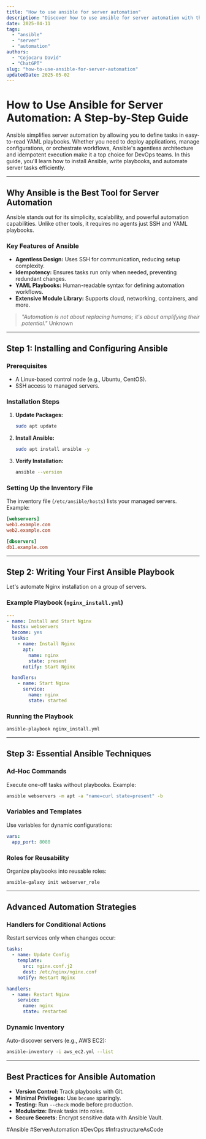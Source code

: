 ```yaml
---
title: "How to use ansible for server automation"
description: "Discover how to use ansible for server automation with this in-depth guide, providing actionable insights and practical tips to boost your knowledge and results."
date: 2025-04-11
tags:
  - "ansible"
  - "server"
  - "automation"
authors:
  - "Cojocaru David"
  - "ChatGPT"
slug: "how-to-use-ansible-for-server-automation"
updatedDate: 2025-05-02
---
```


# How to Use Ansible for Server Automation: A Step-by-Step Guide  

Ansible simplifies server automation by allowing you to define tasks in easy-to-read YAML playbooks. Whether you need to deploy applications, manage configurations, or orchestrate workflows, Ansible's agentless architecture and idempotent execution make it a top choice for DevOps teams. In this guide, you'll learn how to install Ansible, write playbooks, and automate server tasks efficiently.  

---  

## Why Ansible is the Best Tool for Server Automation  

Ansible stands out for its simplicity, scalability, and powerful automation capabilities. Unlike other tools, it requires no agents just SSH and YAML playbooks.  

### Key Features of Ansible  

- **Agentless Design:** Uses SSH for communication, reducing setup complexity.  
- **Idempotency:** Ensures tasks run only when needed, preventing redundant changes.  
- **YAML Playbooks:** Human-readable syntax for defining automation workflows.  
- **Extensive Module Library:** Supports cloud, networking, containers, and more.  

> *"Automation is not about replacing humans; it's about amplifying their potential."*   Unknown  

---  

## Step 1: Installing and Configuring Ansible  

### Prerequisites  
- A Linux-based control node (e.g., Ubuntu, CentOS).  
- SSH access to managed servers.  

### Installation Steps  

1. **Update Packages:**  
   ```bash  
   sudo apt update  
   ```  

2. **Install Ansible:**  
   ```bash  
   sudo apt install ansible -y  
   ```  

3. **Verify Installation:**  
   ```bash  
   ansible --version  
   ```  

### Setting Up the Inventory File  

The inventory file (`/etc/ansible/hosts`) lists your managed servers. Example:  

```ini  
[webservers]  
web1.example.com  
web2.example.com  

[dbservers]  
db1.example.com  
```  

---  

## Step 2: Writing Your First Ansible Playbook  

Let's automate Nginx installation on a group of servers.  

### Example Playbook (`nginx_install.yml`)  

```yaml  
---  
- name: Install and Start Nginx  
  hosts: webservers  
  become: yes  
  tasks:  
    - name: Install Nginx  
      apt:  
        name: nginx  
        state: present  
      notify: Start Nginx  

  handlers:  
    - name: Start Nginx  
      service:  
        name: nginx  
        state: started  
```  

### Running the Playbook  

```bash  
ansible-playbook nginx_install.yml  
```  

---  

## Step 3: Essential Ansible Techniques  

### Ad-Hoc Commands  

Execute one-off tasks without playbooks. Example:  

```bash  
ansible webservers -m apt -a "name=curl state=present" -b  
```  

### Variables and Templates  

Use variables for dynamic configurations:  

```yaml  
vars:  
  app_port: 8080  
```  

### Roles for Reusability  

Organize playbooks into reusable roles:  

```bash  
ansible-galaxy init webserver_role  
```  

---  

## Advanced Automation Strategies  

### Handlers for Conditional Actions  

Restart services only when changes occur:  

```yaml  
tasks:  
  - name: Update Config  
    template:  
      src: nginx.conf.j2  
      dest: /etc/nginx/nginx.conf  
    notify: Restart Nginx  

handlers:  
  - name: Restart Nginx  
    service:  
      name: nginx  
      state: restarted  
```  

### Dynamic Inventory  

Auto-discover servers (e.g., AWS EC2):  

```bash  
ansible-inventory -i aws_ec2.yml --list  
```  

---  

## Best Practices for Ansible Automation  

- **Version Control:** Track playbooks with Git.  
- **Minimal Privileges:** Use `become` sparingly.  
- **Testing:** Run `--check` mode before production.  
- **Modularize:** Break tasks into roles.  
- **Secure Secrets:** Encrypt sensitive data with Ansible Vault.  

#Ansible #ServerAutomation #DevOps #InfrastructureAsCode